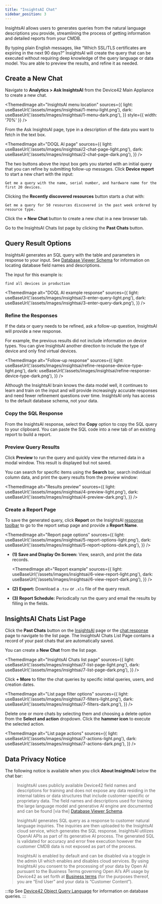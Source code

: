 ```yaml
---
title: "InsightsAI Chat"
sidebar_position: 3
---
```



InsightsAI allows users to generates queries from the natural language descriptions you provide, streamlining the process of getting information and detailed reports from your CMDB. 

By typing plain English messages, like “Which SSL/TLS certificates are expiring in the next 90 days?” InsightsAI will create the query that can be executed without requiring deep knowledge of the query language or data model. You are able to preview the results, and refine it as needed.

## Create a New Chat

Navigate to **Analytics > Ask InsightsAI** from the Device42 Main Appliance to create a new chat. 

<ThemedImage
  alt="InsightsAI menu location"
  sources={{
    light: useBaseUrl('/assets/images/insightsai/1-menu-light.png'),
    dark: useBaseUrl('/assets/images/insightsai/1-menu-dark.png'),
  }}
  style={{ width: '70%' }} 
/>

From the Ask InsightsAI page, type in a description of the data you want to fetch in the text box.

<ThemedImage
  alt="DOQL AI page"
  sources={{
    light: useBaseUrl('/assets/images/insightsai/2-chat-page-light.png'),
    dark: useBaseUrl('/assets/images/insightsai/2-chat-page-dark.png'),
  }}
/>

The two buttons above the input box gets you started with an initial query that you can refine by submitting follow-up messages. Click **Device report** to start a new chart with the input:

```
Get me a query with the name, serial number, and hardware name for the first 20 devices.
```

Clicking the **Recently discovered resources** button starts a chat with:

```
Get me a query for 50 resources discovered in the past week ordered by resource type.
```

Click the **+ New Chat** button to create a new chat in a new browser tab. 

Go to the InsightsAI Chats list page by clicking the **Past Chats** button.

## Query Result Options

InsightsAI generates an SQL query with the table and parameters in response to your input. See [Database Viewer Schema](db-viewer-schema.mdx) for information on locating database field names and descriptions.

The input for this example is:

```
find all devices in production
```

<ThemedImage
  alt="DOQL AI example response"
  sources={{
    light: useBaseUrl('/assets/images/insightsai/3-enter-query-light.png'),
    dark: useBaseUrl('/assets/images/insightsai/3-enter-query-dark.png'),
  }}
/>

### Refine the Responses

If the data or query needs to be refined, ask a follow-up question, InsightsAI will provide a new response.  

For example, the previous results did not include information on device types. You can give InsightsAI another direction to include the type of device and only find virtual devices.

<ThemedImage
  alt="Follow-up response"
  sources={{
    light: useBaseUrl('/assets/images/insightsai/refine-response-device-type-light.png'),
    dark: useBaseUrl('/assets/images/insightsai/refine-response-device-type-dark.png'),
  }}
/>

Although the InsightsAI brain knows the data model well, it continues to learn and train on the input and will provide increasingly accurate responses and need fewer refinement questions over time. InsightsAI only has access to the default database schema, not your data. 

### Copy the SQL Response

From the InsightsAI response, select the **Copy** option to copy the SQL query to your clipboard. You can paste the SQL code into a new tab of an existing report to build a report.

### Preview Query Results

Click **Preview** to run the query and quickly view the returned data in a modal window. This result is displayed but not saved.

You can search for specific items using the **Search** bar, search individual column data, and print the query results from the preview window:

<ThemedImage
  alt="Results preview"
  sources={{
    light: useBaseUrl('/assets/images/insightsai/4-preview-light.png'),
    dark: useBaseUrl('/assets/images/insightsai/4-preview-dark.png'),
  }}
/>

### Create a Report Page

To save the generated query, click **Report** on the InsightsAI [response toolbar](#query-result-options) to go to the report setup page and provide a **Report Name**.

<ThemedImage
  alt="Report page options"
  sources={{
    light: useBaseUrl('/assets/images/insightsai/5-report-options-light.png'),
    dark: useBaseUrl('/assets/images/insightsai/5-report-options-dark.png'),
  }}
/>

- **(1) Save and Display On Screen:**  View, search, and print the data records.
  
    <ThemedImage
    alt="Report example"
    sources={{
        light: useBaseUrl('/assets/images/insightsai/6-view-report-light.png'),
        dark: useBaseUrl('/assets/images/insightsai/6-view-report-dark.png'),
    }}
    />    

- **(2) Export:** Download a `.tsv` or `.xls` file of the query result. 
- **(3) Report Schedule:** Periodically run the query and email the results by filling in the fields.

## InsightsAI Chats List Page

Click the **Past Chats** button on the [InsightsAI](#create-a-new-chat) page or the [chat response](#query-result-options) page to navigate to the list page. The InsightsAI Chats List Page contains a record of your past chats that are automatically saved. 

You can create a **New Chat** from the list page.

<ThemedImage
  alt="InsightsAI Chats list page"
  sources={{
    light: useBaseUrl('/assets/images/insightsai/7-list-page-light.png'),
    dark: useBaseUrl('/assets/images/insightsai/7-list-page-dark.png'),
  }}
/>

Click **+ More** to filter the chat queries by specific initial queries, users, and creation dates.

<ThemedImage
  alt="List page filter options"
  sources={{
    light: useBaseUrl('/assets/images/insightsai/7-filters-light.png'),
    dark: useBaseUrl('/assets/images/insightsai/7-filters-dark.png'),
  }}
/>

Delete one or more chats by selecting them and choosing a delete option from the **Select and action** dropdown. Click the **hammer icon** to execute the selected action.

<ThemedImage
  alt="List page actions"
  sources={{
    light: useBaseUrl('/assets/images/insightsai/7-actions-light.png'),
    dark: useBaseUrl('/assets/images/insightsai/7-actions-dark.png'),
  }}
/>

## Data Privacy Notice

The following notice is available when you click **About InsightsAI** below the chat bar:

> InsightsAI uses publicly available Device42 field names and descriptions for training and does not expose any data residing in the internal tables or data structures that include customer-specific or proprietary data. The field names and descriptions used for training the large language model and generative AI engine are documented and can be found [via the] [Database Viewer Schema](https://docs.device42.com/reports/device42-doql/db-viewer-schema/).
>
>InsightsAI generates SQL query as a response to customer natural language inquiries. The inquiries are then uploaded to the InsightsAI cloud service, which generates the SQL response. InsightsAI utilizes OpenAI APIs as part of its generative AI process. The generated SQL is validated for accuracy and error free execution however the customer CMDB data is not exposed as part of the process.
>
>InsightsAI is enabled by default and can be disabled via a toggle in the admin UI which enables and disables cloud services. By using InsightsAI you consent to the processing of your data by Open AI pursuant to the Business Terms governing Open AI’s API usage by Device42 as set forth at [Business terms](https://openai.com/policies/business-terms/) (for the purposes thereof, you are “End User” and your data is “Customer Content”).

:::tip
See [Device42 Object Query Language](index.mdx) for information on database queries.
:::
